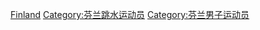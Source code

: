 [[Category:各国男子跳水运动员|Finland]]
[[Category:芬兰跳水运动员|Category:芬兰跳水运动员]]
[[Category:芬兰男子运动员|Category:芬兰男子运动员]]